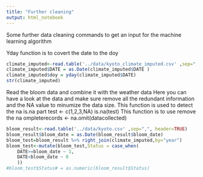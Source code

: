 ```yaml
---
title: "Further cleaning"
output: html_notebook
---
```

Some further data cleaning commands to get an input for the machine learning algorithm

Yday function is to covert the date to the doy
```r
climate_imputed<-read.table('../data/kyoto_climate_imputed.csv' ,sep=",", header=TRUE)
climate_imputed$DATE = as.Date(climate_imputed$DATE )
climate_imputed$doy = yday(climate_imputed$DATE)
str(climate_imputed)

```

Read the bloom data and combine it with the weather data
Here you can have a look at the data and make sure remove all the redundant information and the NA value to minumize the data size.
This function is used to detect the na is.na part
test <- c(1,2,3,NA) is.na(test)
This function is to use remove the na
ompleterecords <- na.omit(datacollected)

```r
bloom_result<-read.table('../data/kyoto.csv' ,sep=",", header=TRUE)
bloom_result$bloom_date = as.Date(bloom_result$bloom_date)
bloom_test=bloom_result %>% right_join(climate_imputed,by="year")
bloom_test<-mutate(bloom_test,Status = case_when(
    DATE>=bloom_date ~ 1,
    DATE<bloom_date ~ 0
    )) 
#bloom_test$Status# = as.numeric(bloom_result$Status)
```